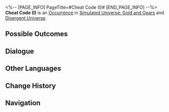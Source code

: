 <%-- [PAGE_INFO]
PageTitle=#Cheat Code (I)#
[END_PAGE_INFO] --%>
{{Stub}}
{{Simulated Universe Event Infobox
|id            = 20901
|title         = 
|image         = Occurrence Default.png
|domains_su    = 
|domains_swarm = 
|domains_gng   = Unknown
|domains_du    = Unknown
|domains_und   = Unknown
|requirements  = 
|prev          = 
|next          = 
|characters    = 
|factions      = 
|order         = 017
|order_du      = 087
}}
'''Cheat Code (I)''' is an [[Divergent Universe/Occurrence|Occurrence]] in [[Simulated Universe: Gold and Gears]] and [[Divergent Universe]].

==Possible Outcomes==
{{Possible Outcomes
|choice_1 = Take 150 Cosmic Fragments.
|result_1 = No risk.
|modes_1  = und

|choice_2 = Obtain 3 random Curio(s).
|result_2 = Some risk.
|modes_2  = und

|choice_3 = Take 200 Cosmic Fragments.
|result_3 = No risk.
|modes_3  = du

|choice_4 = Obtain 4 random Curio(s).
|result_4 = Some risk.
|modes_4  = du

|choice_5 = Take 100 Cosmic Fragments.
|result_5 = No risk.
|modes_5  = gng

|choice_6 = Obtain 2 random Curio(s).
|result_6 = Some risk.
|modes_6  = gng

|choice_7 = Want both Cosmic Fragments and Curios.
|result_7 = The old gambler appears.

|choice_8 = You don't need this.
|result_8 = This game cannot be started.

}}
<!--
==Gameplay Notes==
* 
-->
==Dialogue==
{{Dialogue Start}}
:{{tx}}
{{Dialogue End}}

==Other Languages==
{{Other Languages
|en   = Cheat Code (I)
|zhs  = 作弊代码（其一）
|zht  = 作弊程式碼（其一）
|ja   = チートコード（その1）
|ko   = 치트 코드 (1)
|es   = Código de trampa (I)
|fr   = Code de triche (I)
|ru   = Читерский код I
|th   = รหัสฉ้อโกง (1)
|vi   = Mã Cheat 1
|de   = Cheat-Code (Teil 1)
|id   = Kode Cheat (1)
|pt   = Código de Trapaça (I)
}}

==Change History==
{{Change History|1.6}}

==Navigation==
{{Occurrence Navbox}}